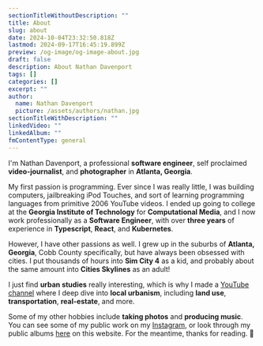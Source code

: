 ```yaml
---
sectionTitleWithoutDescription: ""
title: About
slug: about
date: 2024-10-04T23:32:50.818Z
lastmod: 2024-09-17T16:45:19.899Z
preview: /og-image/og-image-about.jpg
draft: false
description: About Nathan Davenport
tags: []
categories: []
excerpt: ""
author:
  name: Nathan Davenport
  picture: /assets/authors/nathan.jpg
sectionTitleWithDescription: ""
linkedVideo: ""
linkedAlbum: ""
fmContentType: general
---
```


I'm Nathan Davenport, a professional **software engineer**, self proclaimed **video-journalist**, and **photographer** in **Atlanta, Georgia**.

My first passion is programming. Ever since I was really little, I was building computers, jailbreaking iPod Touches, and sort of learning programming languages from primitive 2006 YouTube videos. I ended up going to college at the **Georgia Institute of Technology** for **Computational Media**, and I now work professionally as a **Software Engineer**, with over **three years** of experience in **Typescript**, **React**, and **Kubernetes**.

However, I have other passions as well. I grew up in the suburbs of **Atlanta, Georgia**, Cobb County specifically, but have always been obsessed with cities. I put thousands of hours into **Sim City 4** as a kid, and probably about the same amount into **Cities Skylines** as an adult!

I just find **urban studies** really interesting, which is why I made a [YouTube channel](https://youtube.com/@nathandaven) where I deep dive into **local urbanism**, including **land use**, **transportation**, **real-estate**, and more.

Some of my other hobbies include **taking photos** and **producing music**. You can see some of my public work on my [Instagram](https://instagram.com/nathandaven), or look through my public albums [here](photography) on this website. For the meantime, thanks for reading. 🫶
